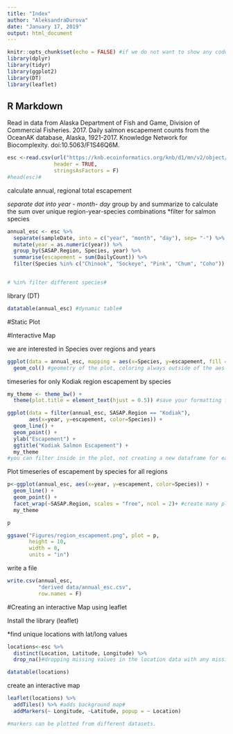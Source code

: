 ```yaml
---
title: "Index"
author: "AleksandraDurova"
date: "January 17, 2019"
output: html_document
---
```


```r
knitr::opts_chunk$set(echo = FALSE) #if we do not want to show any code, then set echo=FALSE#
library(dplyr)
library(tidyr)
library(ggplot2)
library(DT)
library(leaflet)
```

## R Markdown
Read in data from 
Alaska Department of Fish and Game, Division of Commercial Fisheries. 2017. Daily salmon escapement counts from the OceanAK database, Alaska, 1921-2017. Knowledge Network for Biocomplexity. doi:10.5063/F1S46Q6M. 

```r
esc <-read.csv(url("https://knb.ecoinformatics.org/knb/d1/mn/v2/object/urn%3Auuid%3Af119a05b-bbe7-4aea-93c6-85434dcb1c5e", method="libcurl"),
               header = TRUE,
               stringsAsFactors = F)
#head(esc)#
```

calculate annual, regional total escapement 

*separate dat into year - month- day
* group by and summarize to calculate the sum over unique region-year-species combinations 
*filter for salmon species
```r
annual_esc <- esc %>%
  separate(sampleDate, into = c("year", "month", "day"), sep= "-") %>% 
  mutate(year = as.numeric(year)) %>%
  group_by(SASAP.Region, Species, year) %>% 
  summarise(escapement = sum(DailyCount)) %>% 
  filter(Species %in% c("Chinook", "Sockeye", "Pink", "Chum", "Coho"))


# %in% filter different species#

```
library (DT) 

```r
datatable(annual_esc) #dynamic table#
```

#Static Plot

#Interactive Map

we are interested in Species over regions and years

```r
ggplot(data = annual_esc, mapping = aes(x=Species, y=escapement, fill = SASAP.Region)) + 
  geom_col() #geometry of the plot, coloring always outside of the aes function# fill="name of the variable" colors each the category in diff colors#

```

timeseries for only Kodiak region escapement by species

```r

my_theme <- theme_bw() +
  theme(plot.title = element_text(hjust = 0.5)) #save your formatting for all plots and apply it for all of plots#

ggplot(data = filter(annual_esc, SASAP.Region == "Kodiak"), 
       aes(x=year, y=escapement, color=Species)) +
  geom_line() +
  geom_point() +
  ylab("Escapement") +
  ggtitle("Kodiak Salmon Escapement") +
  my_theme
#you can filter inside in the plot, not creating a new dataframe for each plot#
```

Plot timeseries of escapement by species for all regions 

```r
p<-ggplot(annual_esc, aes(x=year, y=escapement, color=Species)) +
  geom_line() +
  geom_point() +
  facet_wrap(~SASAP.Region, scales = "free", ncol = 2)+ #create many plots at once#
  my_theme

p

ggsave("Figures/region_escapement.png", plot = p, 
       height = 10, 
       width = 8, 
       units = "in")
```

write a file
```r
write.csv(annual_esc, 
          "derived data/annual_esc.csv", 
          row.names = F)
```


#Creating an interactive Map using leaflet 

Install the library (leaflet)

*find unique locations with lat/long values

```r
locations<-esc %>%
  distinct(Location, Latitude, Longitude) %>% 
  drop_na()#dropping missing values in the location data with any missing information in the requested columns#

datatable(locations)
```

create an interactive map

```r
leaflet(locations) %>%
  addTiles() %>% #adds background map#
  addMarkers(~ Longitude, ~Latitude, popup = ~ Location)

#markers can be plotted from different datasets. 
```

